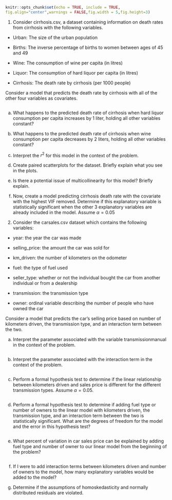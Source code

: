 
```{r setup, include=FALSE}
knitr::opts_chunk$set(echo = TRUE, include = TRUE,
fig.align="center",warnings = FALSE,fig.width = 5,fig.height=3)
```

1. Consider cirrhosis.csv, a dataset containing information on death rates from cirrhosis with the following variables.

- Urban: The size of the urban population

- Births: The inverse percentage of births to women between ages of 45 and 49

- Wine: The consumption of wine per capita (in litres)

- Liquor: The consumption of hard liquor per capita (in litres)

- Cirrhosis: The death rate by cirrhosis (per 1000 people)

Consider a model that predicts the death rate by cirrhosis with all of the other four variables as covariates.
```{r}
```

a. What happens to the predicted death rate of cirrhosis when hard liquor consumption per capita increases by 1 liter, holding all other variables constant?

b. What happens to the predicted death rate of cirrhosis when wine consumption per capita decreases by 2 liters, holding all other variables constant?

c. Interpret the $r^2$ for this model in the context of the problem.

d. Create paired scatterplots for the dataset.  Briefly explain what you see in the plots.

e. Is there a potential issue of multicollinearity for this model? Briefly explain.

f. Now, create a model predicting cirrhosis death rate with the covariate with the highest VIF removed.  Determine if this explanatory variable is statistically significant when the other 3 explanatory variables are already included in the model.  Assume $\alpha = 0.05$

2. Consider the carsales.csv dataset which contains the following variables:

- year: the year the car was made

- selling_price: the amount the car was sold for

- km_driven: the number of kilometers on the odometer

- fuel: the type of fuel used

- seller_type: whether or not the individual bought the car from another individual or from a dealership

- transmission: the transmission type

- owner: ordinal variable describing the number of people who have owned the car

Consider a model that predicts the car's selling price based on number of kilometers driven, the transmission type, and an interaction term between the two.

a. Interpret the parameter associated with the variable transmissionmanual in the context of the problem.
```{r}
```

b. Interpret the parameter associated with the interaction term in the context of the problem.
```{r}
```

c. Perform a formal hypothesis test to determine if the linear relationship between kilometers driven and sales price is different for the different transmission types.  Assume $\alpha = 0.05$.
```{r}
```

d. Perform a formal hypothesis test to determine if adding fuel type or number of owners to the linear model with kilometers driven, the transmission type, and an interaction term between the two is statistically significant.  What are the degrees of freedom for the model and the error in this hypothesis test?
```{r}
```
e. What percent of variation in car sales price can be explained by adding fuel type and number of owner to our linear model from the beginning of the problem?
```{r}
```

f. If I were to add interaction terms between kilometers driven and number of owners to the model, how many explanatory variables would be added to the model?

g. Determine if the assumptions of homoskedasticity and normally distributed residuals are violated.
```{r}
```


